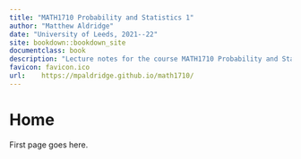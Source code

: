 ```yaml
--- 
title: "MATH1710 Probability and Statistics 1"
author: "Matthew Aldridge"
date: "University of Leeds, 2021--22"
site: bookdown::bookdown_site
documentclass: book
description: "Lecture notes for the course MATH1710 Probability and Statistics 1 at the University of Leeds, 2021--2022"
favicon: favicon.ico
url:    https://mpaldridge.github.io/math1710/
---
```


# Home {.unnumbered}

First page goes here.